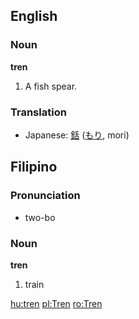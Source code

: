==English==
===Noun===
'''tren'''
#A fish spear.
===Translation===
*Japanese: [[銛]] ([[もり]], mori)

==Filipino==
===Pronunciation===
*two-bo

===Noun===
'''tren'''
#train

[[hu:tren]]
[[pl:Tren]]
[[ro:Tren]]